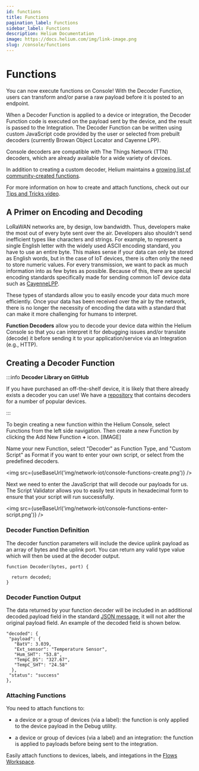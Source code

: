 ```yaml
---
id: functions
title: Functions
pagination_label: Functions
sidebar_label: Functions
description: Helium Documentation
image: https://docs.helium.com/img/link-image.png
slug: /console/functions
---
```


# Functions


You can now execute functions on Console! With the Decoder Function, users can transform and/or
parse a raw payload before it is posted to an endpoint.

When a Decoder Function is applied to a device or integration, the Decoder Function code is executed
on the payload sent by the device, and the result is passed to the Integration. The Decoder Function
can be written using custom JavaScript code provided by the user or selected from prebuilt decoders
\(currently Browan Object Locator and Cayenne LPP\).

Console decoders are compatible with The Things Network \(TTN\) decoders, which are already
available for a wide variety of devices.

In addition to creating a custom decoder, Helium maintains a
[growing list of community-created functions](https://github.com/helium/console-decoders).

For more information on how to create and attach functions, check out our
[Tips and Tricks video](https://youtu.be/UNUOLbIKXww).

## A Primer on Encoding and Decoding

LoRaWAN networks are, by design, low bandwidth. Thus, developers make the most out of every byte
sent over the air. Developers also shouldn't send inefficient types like characters and strings. For
example, to represent a single English letter with the widely used ASCII encoding standard, you have
to use an entire byte. This makes sense if your data can only be stored as English words, but in the
case of IoT devices, there is often only the need to store numeric values. For every transmission,
we want to pack as much information into as few bytes as possible. Because of this, there are
special encoding standards specifically made for sending common IoT device data such as
[CayenneLPP](https://developers.mydevices.com/cayenne/docs/lora/#lora-cayenne-low-power-payload).

These types of standards allow you to easily encode your data much more efficiently. Once your data
has been received over the air by the network, there is no longer the necessity of encoding the data
with a standard that can make it more challenging for humans to interpret.

**Function Decoders** allow you to decode your device data within the Helium Console so that you can
interpret it for debugging issues and/or translate \(decode\) it before sending it to your
application/service via an Integration \(e.g., HTTP\).

## Creating a Decoder Function

:::info **Decoder Library on GitHub**

If you have purchased an off-the-shelf device, it is likely that there already exists a decoder you
can use! We have a [repository](https://github.com/helium/console-decoders) that contains decoders
for a number of popular devices.

:::

To begin creating a new function within the Helium Console, select Functions from the left side
navigation. Then create a new Function by clicking the Add New Function **+** icon. [IMAGE]

Name your new Function, select "Decoder" as Function Type, and "Custom Script" as Format if you want
to enter your own script, or select from the predefined decoders.

<img src={useBaseUrl('img/network-iot/console-functions-create.png')} />

Next we need to enter the JavaScript that will decode our payloads for us. The Script Validator
allows you to easily test inputs in hexadecimal form to ensure that your script will run
successfully.

<img src={useBaseUrl('img/network-iot/console-functions-enter-script.png')} />

### Decoder Function Definition

The decoder function parameters will include the device uplink payload as an array of bytes and the
uplink port. You can return any valid type value which will then be used at the decoder output.

```text
function Decoder(bytes, port) {

  return decoded;
}
```

### Decoder Function Output

The data returned by your function decoder will be included in an additional decoded.payload field
in the standard [JSON message](integrations/json-schema), it will not alter the original payload
field. An example of the decoded field is shown below.

```text
"decoded": {
 "payload": {
   "BatV": 3.039,
   "Ext_sensor": "Temperature Sensor",
   "Hum_SHT": "53.8",
   "TempC_DS": "327.67",
   "TempC_SHT": "24.58"
  },
 "status": "success"
},
```

### Attaching Functions

You need to attach functions to:

- a device or a group of devices (via a label): the function is only applied to the device payload
  in the Debug utility.

- a device or group of devices (via a label) and an integration: the function is applied to payloads
  before being sent to the integration.

Easily attach functions to devices, labels, and integations in the
[Flows Workspace](/archive/console/flows).
